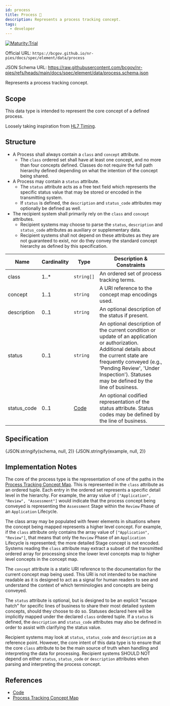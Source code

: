 ```yaml
---
id: process
title: Process 🔬
description: Represents a process tracking concept.
tags:
  - developer
---
```




[![Maturity:Trial](https://img.shields.io/badge/Maturity-Trial-green)](/docs/spec#maturity)

Official URL: `https://bcgov.github.io/nr-pies/docs/spec/element/data/process`

JSON Schema URL: https://raw.githubusercontent.com/bcgov/nr-pies/refs/heads/main/docs/spec/element/data/process.schema.json

Represents a process tracking concept.

## Scope

This data type is intended to represent the core concept of a defined process.

Loosely taking inspiration from [HL7 Timing](https://www.hl7.org/fhir/datatypes.html#timing).

## Structure

- A Process shall always contain a `class` and `concept` attribute.
  - The `class` ordered set shall have at least one concept, and no more than four concepts defined. Classes do not
    require the full path hierarchy defined depending on what the intention of the concept being shared.
- A Process may contain a `status` attribute.
  - The `status` attribute acts as a free text field which represents the specific status value that may be stored or
    encoded in the transmitting system.
  - If `status` is defined, the `description` and `status_code` attributes may optionally be defined as well.
- The recipient system shall primarily rely on the `class` and `concept` attributes.
  - Recipient systems may choose to parse the `status`, `description` and `status_code` attributes as auxiliary or
    supplementary data.
  - Recipient systems shall not depend on these attributes as they are not guaranteed to exist, nor do they convey the
    standard concept hierarchy as defined by this specification.

| Name        | Cardinality | Type           | Description & Constraints                                                                                                                                                                                                                                        |
| ----------- | ----------- | -------------- | ---------------------------------------------------------------------------------------------------------------------------------------------------------------------------------------------------------------------------------------------------------------- |
| class       | 1..\*       | `string[]`     | An ordered set of process tracking terms.                                                                                                                                                                                                                        |
| concept     | 1..1        | `string`       | A URI reference to the concept map encodings used.                                                                                                                                                                                                               |
| description | 0..1        | `string`       | An optional description of the status if present.                                                                                                                                                                                                                |
| status      | 0..1        | `string`       | An optional description of the current condition or update of an application or authorization. Additional details about the current state are frequently conveyed (e.g., 'Pending Review', 'Under Inspection'). Statuses may be defined by the line of business. |
| status_code | 0..1        | [Code](./code) | An optional codified representation of the status attribute. Status codes may be defined by the line of business.                                                                                                                                                |

## Specification

<Tabs queryString="tab">
  <TabItem
    value="schema"
    label="Schema"
    default
  >
    <JSONSchemaViewer
      resolverOptions={generateResolverOptions({ remote: true })}
      schema={schema}
      viewerOptions={{ showExamples: true }}
    />
  </TabItem>
  <TabItem
    value="source"
    label="Source"
  >
    <CodeBlock
      language="json"
      showLineNumbers
    >
      {JSON.stringify(schema, null, 2)}
    </CodeBlock>
  </TabItem>
  <TabItem
    value="example"
    label="Example"
  >
    <CodeBlock
      language="json"
      showLineNumbers
    >
      {JSON.stringify(example, null, 2)}
    </CodeBlock>
  </TabItem>
</Tabs>

## Implementation Notes

The core of the process type is the representation of one of the paths in the
[Process Tracking Concept Map](/docs/spec/codesystem/process_tracking). This is represented in the `class` attribute as an ordered
tuple. Each entry in the ordered set represents a specific detail level in the hierarchy. For example, the array value
of `["Application", "Review", "Assessment"]` would indicate that the process concept being conveyed is representing the
`Assessment` Stage within the `Review` Phase of an `Application` Lifecycle.

The class array may be populated with fewer elements in situations where the concept being mapped represents a higher
level concept. For example, if the `class` attribute only contains the array value of `["Application", "Review"]`, that
means that only the `Review` Phase of an `Application` Lifecycle is represented; the more detailed Stage concept is not
encoded. Systems reading the `class` attribute may extract a subset of the transmitted ordered array for processing
since the lower level concepts map to higher level concepts in the concept map.

The `concept` attribute is a static URI reference to the documentation for the current concept map being used. This URI
is not intended to be machine readable as it is designed to act as a signal for human readers to see and understand the
context of which terminologies and concepts are being conveyed.

The `status` attribute is optional, but is designed to be an explicit "escape hatch" for specific lines of business to
share their most detailed system concepts, should they choose to do so. Statuses declared here will be implicitly
mapped under the declared `class` ordered tuple. If a `status` is defined, the `description` and `status_code`
attributes may also be defined in order to assist with clarifying the status value.

Recipient systems may look at `status`, `status_code` and `description` as a reference point. However, the core intent
of this data type is to ensure that the core `class` attribute to be the main source of truth when handling and
interpreting the data for processing. Recipient systems SHOULD NOT depend on either `status`, `status_code` or
`description` attributes when parsing and interpreting the process concept.

## References

- [Code](./code)
- [Process Tracking Concept Map](/docs/spec/codesystem/process_tracking)
